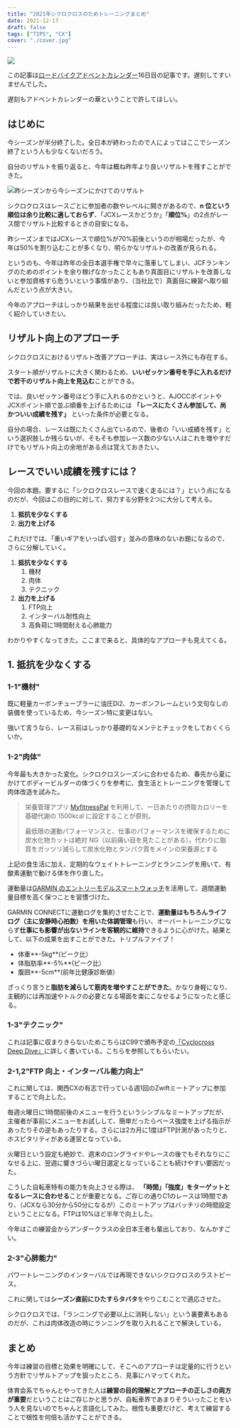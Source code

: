 ```yaml
---
title: "2021年シクロクロスのためトレーニングまとめ"
date: 2021-12-17
draft: false
tags: ["TIPS", "CX"]
cover: "./cover.jpg"
---
```


![ ](./cover.jpg)

この記事は[ロードバイクアドベントカレンダー](https://adventar.org/calendars/6602)16日目の記事です。遅刻してすいませんでした。

遅刻もアドベントカレンダーの華ということで許してほしい。

## はじめに

今シーズンが半分終了した。全日本が終わったので人によってはここでシーズン終了という人も少なくないだろう。

自分のリザルトを振り返ると、今年は概ね昨年より良いリザルトを残すことができた。

![昨シーズンから今シーズンにかけてのリザルト](./result-20-21.jpg)

シクロクロスはレースごとに参加者の数やレベルに開きがあるので、**n 位という順位は余り比較に適しておらず**、「JCXレースかどうか」「**順位%**」の2点がレース間でリザルト比較するときの目安になる。

昨シーズンまではJCXレースで順位%が70%前後というのが相場だったが、今年は50%を割り込むことが多くなり、明らかなリザルトの改善が見られる。

というのも、今年は昨年の全日本選手権で早々に落車してしまい、JCFランキングのためのポイントを余り稼げなかったこともあり真面目にリザルトを改善しないと参加資格すら危ういという事情があり、（当社比で）真面目に練習へ取り組んだという点が大きい。

今年のアプローチはしっかり結果を出せる程度には良い取り組みだったため、軽く紹介していきたい。

## リザルト向上のアプローチ

シクロクロスにおけるリザルト改善アプローチは、実はレース外にも存在する。

スタート順がリザルトに大きく関わるため、**いいゼッケン番号を手に入れるだけで若干のリザルト向上を見込む**ことができる。

では、良いゼッケン番号はどう手に入れるのかというと、AJOCCポイントやJCXポイント順で並ぶ順番を上げるためには **「レースにたくさん参加して、尚かついい成績を残す」** といった条件が必要となる。

自分の場合、レースは既にたくさん出ているので、後者の「いい成績を残す」という選択肢しか残らないが、そもそも参加レース数の少ない人はこれを増やすだけでもリザルト向上の余地がある点は覚えておきたい。

## レースでいい成績を残すには？

今回の本題。要するに「シクロクロスレースで速く走るには？」という点になるのだが、今回はこの目的に対して、努力する分野を2つに大分して考える。

1. **抵抗を少なくする**
2. **出力を上げる**

これだけでは、「重いギアをいっぱい回す」並みの意味のないお題になるので、さらに分解していく。

1. **抵抗を少なくする**
   1. 機材
   2. 肉体
   3. テクニック
2. **出力を上げる**
   1. FTP向上
   2. インターバル耐性向上
   3. 高負荷に1時間耐える心肺能力

わかりやすくなってきた。ここまで来ると、具体的なアプローチも見えてくる。

## 1. 抵抗を少なくする

### 1-1"機材"

既に軽量カーボンチューブラーに油圧Di2、カーボンフレームという文句なしの装備を使っているため、今シーズン特に変更はない。

強いて言うなら、レース前はしっかり基礎的なメンテとチェックをしておくくらいか。

### 1-2"肉体"

今年最も大きかった変化。シクロクロスシーズンに合わせるため、春先から夏にかけてボディービルダーの体づくりを参考に、食生活とトレーニングを管理して肉体改造を試みた。

<LinkCard url="https://blog.gensobunya.net/post/2021/06/magma_cyclist/" />

> 栄養管理アプリ [MyfitnessPal](https://www.myfitnesspal.com/ja/) を利用して、一日あたりの摂取カロリーを基礎代謝の 1500kcal に設定することが原則。
>
> 最低限の運動パフォーマンスと、仕事のパフォーマンスを確保するために炭水化物カットは絶対 NG（以前痛い目を見たことがある）。代わりに脂質をガッツリ減らして炭水化物とタンパク質をメインの栄養源とする

上記の食生活に加え、定期的なウェイトトレーニングとランニングを用いて、有酸素運動で動ける体を作り直した。

運動量は[GARMIN のエントリーモデルスマートウォッチ](https://www.amazon.co.jp/dp/B096KJL2DS/)を活用して、週間運動量目標を高く保つことを習慣づけた。

<Amzn asin="B096KJL2DS" />

GARMIN CONNECTに運動ログを集約させたことで、**運動量はもちろんライフログ（主に安静時心拍数）を用いた体調管理**も行い、オーバートレーニングにならず**仕事にも影響が出ないラインを客観的に維持**できるように心がけた。結果として、以下の成果を出すことができた。トリプルファイブ！

- 体重**-5kg**(ピーク比）
- 体脂肪率**-5%**(ピーク比）
- 腹囲**-5cm**(前年比健康診断値）

ざっくり言うと**脂肪を減らして筋肉を増やすことができた**。かなり身軽になり、主観的には再加速やトルクの必要となる場面を楽にこなせるようになったと感じる。

### 1-3"テクニック"

これは記事に収まりきらないためこちらはC99で頒布予定の[「Cyclocross Deep Dive」](https://www.gensobunya.net/c99/)に詳しく書いている。こちらを参照してもらいたい。

<LinkCard url="https://www.melonbooks.co.jp/detail/detail.php?product_id=1163552" />

### 2-1,2"FTP 向上・インターバル能力向上"

これに関しては、関西CXの有志で行っている週1回のZwiftミートアップに参加することで向上した。

毎週火曜日に1時間前後のメニューを行うというシンプルなミートアップだが、主催者が事前にメニューをお試しして、簡単だったらベース強度を上げる指示があったりその逆もあったりする。さらには2カ月に1度はFTP計測があったりと、ホスピタリティがある運営となっている。

火曜日という設定も絶妙で、週末のロングライドやレースの後でもそれなりにこなせる上に、翌週に響きづらい曜日選定となっていることも続けやすい要因だった。

こうした自転車特有の能力を向上させる際は、 **「時間」「強度」をターゲットとなるレースに合わせる**ことが重要となる。ご存じの通りC1のレースは1時間であり、（JCXなら30分から50分になるが）このミートアップはバッチリの時間設定ということになる。FTPは10%ほど半年で向上した。

今年はこの練習会からアンダークラスの全日本王者も輩出しており、なんかすごい。

### 2-3"心肺能力"

パワートレーニングのインターバルでは再現できないシクロクロスのラストピース。

これに関しては**シーズン直前にひたすらタバタ**をやりこむことで適応させた。

シクロクロスでは、「ランニングで必要以上に消耗しない」という裏要素もあるのだが、これは肉体改造の時にランニングを取り入れることで解決している。

## まとめ

今年は練習の目標と効果を明確にして、そこへのアプローチは定量的に行うという方針でリザルトアップを狙ったところ、見事にハマってくれた。

体育会系でちゃんとやってきた人は**練習の目的理解とアプローチの正しさの両方が重要**だということはご存じかと思うが、自転車界であまりそういったことをいう人を見ないのでちゃんと言語化してみた。根性も重要だけど、考えて練習することで根性を何倍も活かすことができる。
